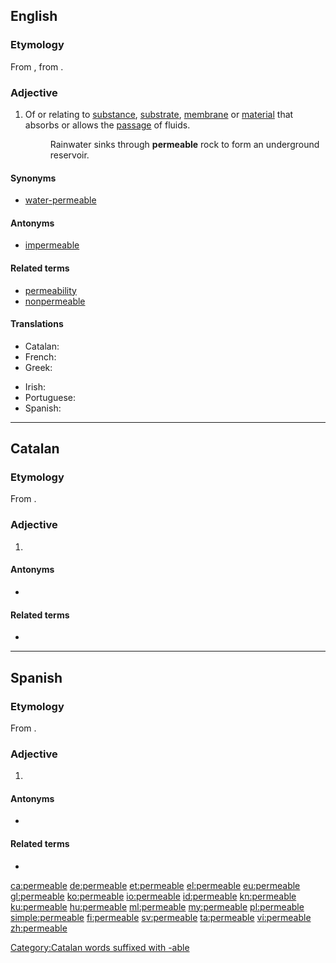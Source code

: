 {{also|perméable}}
==English==

===Etymology===
From {{etyl|frm|en}} {{term|perméable|lang=frm}}, from {{etyl|la|en}} {{term|permeabilis|lang=la}}.

===Adjective===
{{en-adj}}

# Of or relating to [[substance]], [[substrate]], [[membrane]] or [[material]] that absorbs or allows the [[passage]] of fluids.
#: Rainwater sinks through '''permeable''' rock to form an underground reservoir.

====Synonyms====
* [[water-permeable]]

====Antonyms====
* [[impermeable]]

====Related terms====
* [[permeability]]
* [[nonpermeable]]

====Translations====
{{trans-top|that absorbs or allows the passage of fluids}}
* Catalan: {{t|ca|permeable}}
* French: {{t+|fr|perméable|m|f}}
* Greek: {{t+|el|διαπερατός|m|tr=diaperatós|sc=Grek}}
{{trans-mid}}
* Irish: {{t|ga|tréscaoilteach}}
* Portuguese: {{t+|pt|permeável}}
* Spanish: {{t|es|permeable}}
{{trans-bottom}}

----

==Catalan==

===Etymology===
From {{etyl|la|ca}} {{term|permeabilis|lang=la}}.

===Adjective===
{{ca-adj|mf}}

# {{l|en|permeable}}

====Antonyms====
* {{l|ca|impermeable}}

====Related terms====
* {{l|ca|permeabilitat}}

[[Category:Catalan words suffixed with -able]]

----

==Spanish==

===Etymology===
From {{etyl|la|es}} {{term|permeabilis|lang=la}}.

===Adjective===
{{es-adj|mf}}

# {{l|en|permeable}}

====Antonyms====
* {{l|es|impermeable}}

====Related terms====
* {{l|es|permeabilidad}}

[[ca:permeable]]
[[de:permeable]]
[[et:permeable]]
[[el:permeable]]
[[eu:permeable]]
[[gl:permeable]]
[[ko:permeable]]
[[io:permeable]]
[[id:permeable]]
[[kn:permeable]]
[[ku:permeable]]
[[hu:permeable]]
[[ml:permeable]]
[[my:permeable]]
[[pl:permeable]]
[[simple:permeable]]
[[fi:permeable]]
[[sv:permeable]]
[[ta:permeable]]
[[vi:permeable]]
[[zh:permeable]]